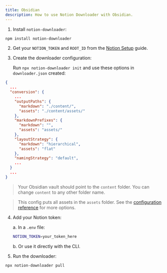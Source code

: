 ```yaml
---
title: Obsidian
description: How to use Notion Downloader with Obsidian.
---
```


1. Install `notion-downloader`:

```bash
npm install notion-downloader
```

2. Get your `NOTION_TOKEN` and `ROOT_ID` from the [Notion Setup](/docs/notion-setup/) guide.

3. Create the downloader configuration:

   Run `npx notion-downloader init` and use these options in `downloader.json` created:

```json
{
  ... 
  "conversion": {
    ... 
    "outputPaths": {
      "markdown": "./content/",
      "assets": "./content/assets/"
    },
    "markdownPrefixes": {
      "markdown": "",
      "assets": "assets/"
    },
    "layoutStrategy": {
      "markdown": "hierarchical",
      "assets": "flat"
    },
    "namingStrategy": "default",
    ... 
  }
  ... 
}
```

> Your Obsidian vault should point to the `content` folder. You can change `content` to any other folder name.


> This config puts all assets in the `assets` folder. See the [configuration reference](/docs/configuration) for more options.

4. Add your Notion token:

   a. In a `.env` file:
   ```bash
   NOTION_TOKEN=your_token_here
   ```

   b. Or use it directly with the CLI.

5. Run the downloader:

```bash
npx notion-downloader pull
```
